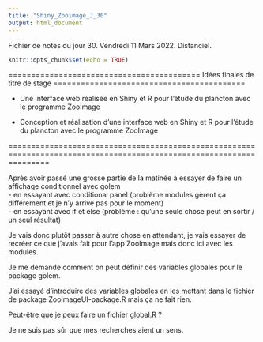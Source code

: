 ```yaml
---
title: "Shiny_Zooimage_J_30"
output: html_document
---
```


Fichier de notes du jour 30. Vendredi 11 Mars 2022.   Distanciel.

```r
knitr::opts_chunk$set(echo = TRUE)
```

========================================== Idées finales de titre de stage ==========================================

 - Une interface web réalisée en Shiny et R pour l’étude du plancton avec le programme ZooImage
 
 - Conception et réalisation d’une interface web en Shiny et R pour l’étude du plancton avec le programme ZooImage

=====================================================================================================================

Après avoir passé une grosse partie de la matinée à essayer de faire un affichage conditionnel avec golem \
- en essayant avec conditional panel (problème modules gèrent ça différement et je n'y arrive pas pour le moment) \
- en essayant avec if et else (problème : qu'une seule chose peut en sortir / un seul résultat) \

Je vais donc plutôt passer à autre chose en attendant, je vais essayer de recréer ce que j'avais fait pour l'app ZooImage mais donc ici avec les modules.

Je me demande comment on peut définir des variables globales pour le package golem.

J'ai essayé d'introduire des variables globales en les mettant dans le fichier de package ZooImageUI-package.R mais ça ne fait rien.

Peut-être que je peux faire un fichier global.R ?

Je ne suis pas sûr que mes recherches aient un sens.